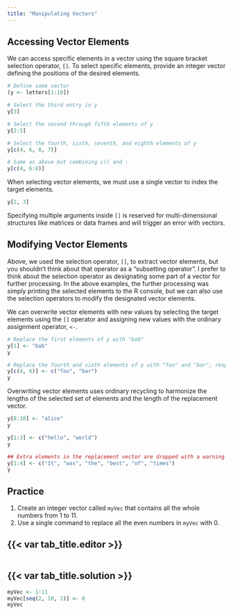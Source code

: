 ```yaml
---
title: "Manipulating Vectors"
---
```


## Accessing Vector Elements

We can access specific elements in a vector using the square bracket selection operator, `[]`. To select specific
elements, provide an integer vector defining the positions of the desired elements.

```r
# Define some vector
(y <- letters[1:10])

# Select the third entry in y
y[3]

# Select the second through fifth elements of y
y[2:5]

# Select the fourth, sixth, seventh, and eighth elements of y
y[c(4, 6, 8, 7)]

# Same as above but combining c() and : 
y[c(4, 6:8)]
```

When selecting vector elements, we must use a single vector to index the target elements.

```r
y[2, 3]
```

Specifying multiple arguments inside `[]` is reserved for multi-dimensional structures like matrices or data frames and
will trigger an error with vectors.

## Modifying Vector Elements

Above, we used the selection operator, `[]`, to extract vector elements, but you shouldn't think about that operator as
a "subsetting operator". I prefer to think about the selection operator as designating some part of a vector for further
processing. In the above examples, the further processing was simply printing the selected elements to the R console, but
we can also use the selection operators to modify the designated vector elements.

We can overwrite vector elements with new values by selecting the target elements using the `[]` operator and assigning
new values with the ordinary assignment operator, `<-`.

```r
# Replace the first elements of y with "bob"
y[1] <- "bob"
y

# Replace the fourth and sixth elements of y with "foo" and "bar", respectively
y[c(4, 6)] <- c("foo", "bar")
y
```

Overwriting vector elements uses ordinary recycling to harmonize the lengths of the selected set of elements and the
length of the replacement vector.

```r
y[8:10] <- "alice"
y

y[1:3] <- c("hello", "world")
y

## Extra elements in the replacement vector are dropped with a warning
y[1:4] <- c("It", "was", "the", "best", "of", "times")
y
```

::: practice

## Practice

1. Create an integer vector called `myVec` that contains all the whole numbers from 1 to 11.
1. Use a single command to replace all the even numbers in `myVec` with 0.

:::: {.panel-tabset}
## {{< var tab_title.editor >}}

```webr-r

```

## {{< var tab_title.solution >}}

```r
myVec <- 1:11
myVec[seq(2, 10, 2)] <- 0
myVec
```
::::

:::
